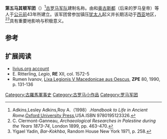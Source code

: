 {{Infobox military unit
|unit_name=第五马其顿军团
|image=[[File:Roman_Empire_125_general_map-zh.png|300px]]
|caption=公元125年罗马帝国形势图
|dates= 公元前43年至5世纪
|country= [[罗马共和国|罗马共和国]]、[[罗马帝国|罗马帝国]]和[[东罗马帝国|东罗马帝国]]
|type= [[罗马军团|罗马军团]] 
|role= [[步兵|步兵]]突击
|size= 5000人-6000人
|garrison= [[马其顿行省|马其顿行省]]（公元前30年-公元6年）<br/>[[默西亚_(罗马行省)|默西亚]]（公元6年-62年）<br/>[[图尔达|图尔达]]（166-274）<br/>[[默西亚_(罗马行省)|默西亚]]（274-公元5世纪）等
|ceremonial_chief=
|nickname= 
|patron=
|motto=
|colors=
|march=
|mascot=[[公牛|公牛]]和[[鹰|鹰]]
|battles=[[亚克兴战役|亚克兴战役]]（公元前31年）<br/>[[犹太战争|犹太战争]]（66-70）<br/>[[达契亚战争|达契亚战争]]（101-106）等
|notable_commanders=
|anniversaries=
}}

'''第五马其顿军团'''（{{lang-en|Legio V Macedonica}}）<ref>Adkins,Lesley Adkins,Roy A.（1998）.''Handbook to Life in Ancient Rome''.[[Oxford_University_Press|Oxford University Press]],USA.ISBN 9780195123326.</ref>[[古罗马|古罗马]][[军队|军队]]建制名称。由{{tsl|en|Gaius Vibius Pansa Caetronianus|盖乌斯·维比乌斯·潘撒·凯特洛尼亚努斯}}和[[奥古斯都|奥古斯都]]（后来的罗马皇帝）等人于[[公元前|公元前]]43年所建立。该军团曾参加镇压[[犹太人|犹太人]]起义并长期活动于[[西亚|西亚]]地区，<ref>C. Clermont-Ganneau, ''Archaeological Researches in Palestine during the Years 1873-74'', London 1899, pp. 463-470.</ref><ref>Yigael Yadin, ''Bar-Kokhba'', Random House New York 1971, p. 258.</ref>具有重要地影响与积极意义。

== 参考 ==
{{reflist}}

==扩展阅读==
* [http://www.livius.org/le-lh/legio/v_macedonica.html livius.org account]
* E. Ritterling, ''Legio'', '''RE''' XII, col. 1572-5
* Rumen Ivanov, [https://web.archive.org/web/20160303190905/http://www.uni-koeln.de/phil-fak/ifa/zpe/downloads/1990/080pdf/080131.pdf Lixa Legionis V Macedonicae aus Oescus], '''ZPE''' 80, 1990, p. 131-136
{{古罗马小作品}}
{{模板:罗马军团}}
{{commonscat|Legio V Macedonica}}
[[Category:古羅馬軍事史|Category:古羅馬軍事史]]
[[Category:古罗马小作品|Category:古罗马小作品]]
[[Category:罗马军团|Category:罗马军团]]